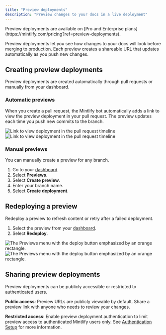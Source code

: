 ```yaml
---
title: "Preview deployments"
description: "Preview changes to your docs in a live deployment"
---
```


<Info>
  Preview deployments are available on [Pro and Enterprise plans](https://mintlify.com/pricing?ref=preview-deployments).
</Info>

Preview deployments let you see how changes to your docs will look before merging to production. Each preview creates a shareable URL that updates automatically as you push new changes.

## Creating preview deployments

Preview deployments are created automatically through pull requests or manually from your dashboard.

### Automatic previews

When you create a pull request, the Mintlify bot automatically adds a link to view the preview deployment in your pull request. The preview updates each time you push new commits to the branch.

<Frame>
  <img src="/images/previews/preview-deployment-light.png" alt="Link to view deployment in the pull request timeline" className="block dark:hidden" />
  <img src="/images/previews/preview-deployment-dark.png" alt="Link to view deployment in the pull request timeline" className="hidden dark:block" />
</Frame>

### Manual previews

You can manually create a preview for any branch.

1. Go to your [dashboard](https://dashboard.mintlify.com/).
2. Select **Previews**.
3. Select **Create preview**.
4. Enter your branch name.
5. Select **Create deployment**.

## Redeploying a preview

Redeploy a preview to refresh content or retry after a failed deployment.

1. Select the preview from your [dashboard](https://dashboard.mintlify.com/).
2. Select **Redeploy**.

<Frame>
  <img src="/images/previews/redeploy-preview-light.png" alt="The Previews menu with the deploy button emphasized by an orange rectangle." className="block dark:hidden" />
  <img src="/images/previews/redeploy-preview-dark.png" alt="The Previews menu with the deploy button emphasized by an orange rectangle." className="hidden dark:block" />
</Frame>

## Sharing preview deployments

Preview deployments can be publicly accessible or restricted to authenticated users.

**Public access**: Preview URLs are publicly viewable by default. Share a preview link with anyone who needs to review your changes.

**Restricted access**: Enable preview deployment authentication to limit preview access to authenticated Mintlify users only. See [Authentication Setup](/authentication-personalization/authentication-setup) for more information.
